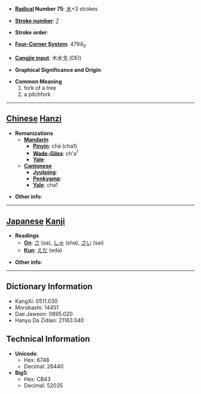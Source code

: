 * '''[[Wiktionary:Chinese radical index| Radical]] Number 75''': [[Wiktionary:Chinese radical index 木|木]]+3 strokes

* '''[[Wiktionary:Chinese total strokes index|Stroke number]]''': [[Wiktionary:Chinese total strokes index 7|7]]

* '''Stroke order''': 

* '''[[Wiktionary:Chinese four corner index|Four-Corner System]]''': 4794<sub>0</sub>

* '''[[Wiktionary:Chinese Cangjie index|Cangjie input]]''': 木水戈 (DEI)

* '''Graphical Significance and Origin''': 

* '''Common Meaning'''
*#fork of a tree
*# a pitchfork


----

== [[Chinese]] [[Hanzi]] ==

* '''Romanizations'''
** '''[[Mandarin]]'''
*** '''[[Pinyin]]''': chā (cha1)
*** '''[[Wade-Giles]]''': ch'a<sup>1</sup>
*** '''[[Yale]]''': 
** '''[[Cantonese]]'''
*** '''[[Jyutping]]''':
*** '''[[Penkyamp]]''': 
*** '''[[Yale]]''': cha1

* '''Other info''': 

----

== [[Japanese]] [[Kanji]] ==

* '''Readings'''
** '''[[On]]''': [[さ]] (sa), [[しゃ]] (sha), [[さい]] (sai)
** '''[[Kun]]''': [[えだ]] (eda)

* '''Other info''':  

----

== Dictionary Information ==

* KangXi: 0511.030
* Morobashi: 14451
* Dae Jaweon: 0895.020
* Hanyu Da Zidian: 21163.040

== Technical Information ==

* '''Unicode''':
** Hex: 6748
** Decimal: 26440
* '''Big5''':
** Hex: CB43
** Decimal: 52035